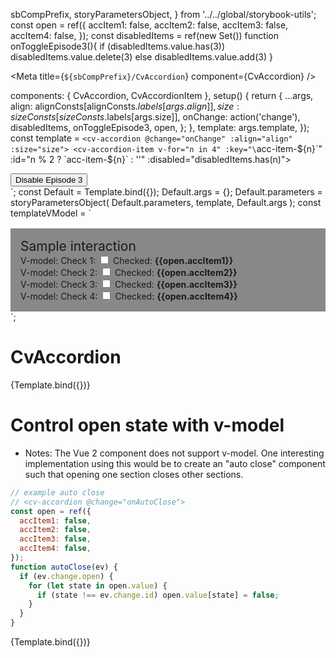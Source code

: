   sbCompPrefix,
  storyParametersObject,
} from '../../global/storybook-utils';
const open = ref({
  accItem1: false,
  accItem2: false,
  accItem3: false,
  accItem4: false,
});
const disabledItems = ref(new Set())
function onToggleEpisode3(){
  if (disabledItems.value.has(3)) disabledItems.value.delete(3)
  else disabledItems.value.add(3)
}

<Meta title={`${sbCompPrefix}/CvAccordion`} component={CvAccordion} />

  components: { CvAccordion, CvAccordionItem },
  setup() {
    return {
      ...args,
      align: alignConsts[alignConsts.$labels[args.align]],
      size: sizeConsts[sizeConsts.$labels[args.size]],
      onChange: action('change'),
      disabledItems,
      onToggleEpisode3,
      open,
    };
  },
  template: args.template,
});
const template = `<cv-accordion @change="onChange" :align="align" :size="size">
  <cv-accordion-item v-for="n in 4" :key="\`acc-item-\${n}\`" :id="n % 2 ? \`acc-item-\${n}\` : ''" :disabled="disabledItems.has(n)">
    <template v-slot:title>Episode {{n}} </template>
    <template v-slot:content>
      <p>Did you hear that? They've shut down the main reactor. We'll be destroyed for sure. This is madness! We're doomed! There'll be no escape for the Princess this time. What's that? R2! R2-D2, where are you? At last! Where have you been? They're heading in this direction.</p>
    </template>
  </cv-accordion-item>
</cv-accordion>
<div><button @click="onToggleEpisode3">Disable Episode 3</button></div>
`;
const Default = Template.bind({});
Default.args = {};
Default.parameters = storyParametersObject(
  Default.parameters,
  template,
  Default.args
);
const templateVModel = `
<div>
  <cv-accordion @change="onChange" :align="align" :size="size">
  <cv-accordion-item v-for="n in 4" :key="\`acc-item-\${n}\`" :id="\`accItem\${n}\`" v-model:open="open[\`accItem\${n}\`]">
    <template #title>Episode {{n}} </template>
    <template #content>
      <p>Give us a few minutes to lock it down. Large leak...very dangerous. Who is this? What's your operating number? Boring conversation anyway. Luke! We're going to have company! Aren't you a little short to be a stormtrooper? What? Oh...the uniform.</p>
    </template>
  </cv-accordion-item>
  </cv-accordion>
<div style="margin-top:1rem; background-color: #888888;  padding:1rem"><div style="font-size: 150%">Sample interaction</div>
<label for="checkbox">V-model: Check 1:</label>
<input id="checkbox" type="checkbox" v-model="open.accItem1"/>
<span>Checked: <span style="font-weight: bold;">{{open.accItem1}}</span></span><br/>
<label for="checkbox">V-model: Check 2:</label>
<input id="checkbox" type="checkbox" v-model="open.accItem2"/>
<span>Checked: <span style="font-weight: bold;">{{open.accItem2}}</span></span><br/>
<label for="checkbox">V-model: Check 3:</label>
<input id="checkbox" type="checkbox" v-model="open.accItem3"/>
<span>Checked: <span style="font-weight: bold;">{{open.accItem3}}</span></span><br/>
<label for="checkbox">V-model: Check 4:</label>
<input id="checkbox" type="checkbox" v-model="open.accItem4"/>
<span>Checked: <span style="font-weight: bold;">{{open.accItem4}}</span></span>
</div>
</div>
`;

# CvAccordion

<Canvas>
  <Story
    name="Default"
    parameters={{
      docs: { source: { code: template } },
      controls: {
        include: ['align', 'size'],
      },
    }}
    args={{
      template: template,
    }}
    argTypes={{
      align: {
        control: 'select',
        options: Object.keys(alignConsts.$labels),
      },
      size: {
        control: 'select',
        options: Object.keys(sizeConsts.$labels),
      },
    }}
  >
    {Template.bind({})}
  </Story>
</Canvas>

# Control open state with v-model

- Notes: The Vue 2 component does not support v-model. One interesting implementation using this would be to create an
  "auto close" component such that opening one section closes other sections.

```javascript
// example auto close
// <cv-accordion @change="onAutoClose">
const open = ref({
  accItem1: false,
  accItem2: false,
  accItem3: false,
  accItem4: false,
});
function autoClose(ev) {
  if (ev.change.open) {
    for (let state in open.value) {
      if (state !== ev.change.id) open.value[state] = false;
    }
  }
}
```

<Canvas>
  <Story
    name="v-model"
    parameters={{
      docs: { source: { code: templateVModel } },
      controls: {
        include: ['align', 'size'],
      },
    }}
    args={{
      template: templateVModel,
    }}
    argTypes={{
      align: {
        control: 'select',
        default: 'end',
        options: Object.keys(alignConsts.$labels),
      },
      size: {
        control: 'select',
        default: 'md',
        options: Object.keys(sizeConsts.$labels),
      },
    }}
  >
    {Template.bind({})}
  </Story>
</Canvas>
